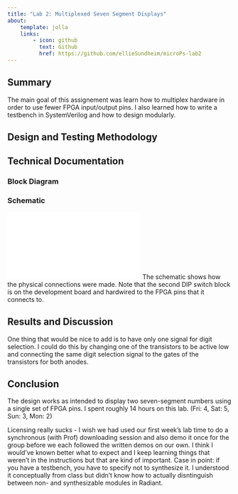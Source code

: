 ```yaml
---
title: "Lab 2: Multiplexed Seven Segment Displays"
about:
    template: jolla
    links:
        - icon: github
          text: Github
          href: https://github.com/ellieSundheim/microPs-lab2
---
```

## Summary
The main goal of this assignement was learn how to multiplex hardware in order to use fewer FPGA input/output pins. I also learned how to write a testbench in SystemVerilog and how to design modularly.

## Design and Testing Methodology



## Technical Documentation
### Block Diagram
### Schematic
![Lab 2 Schematic](/labs/lab2/images/lab2_schematic.pdf)
The schematic shows how the physical connections were made. Note that the second DIP switch block is on the development board and hardwired to the FPGA pins that it connects to.

## Results and Discussion
One thing that would be nice to add is to have only one signal for digit selection. I could do this by changing one of the transistors to be active low and connecting the same digit selection signal to the gates of the transistors for both anodes.



## Conclusion
The design works as intended to display two seven-segment numbers using a single set of FPGA pins. I spent roughly 14 hours on this lab. (Fri: 4, Sat: 5, Sun: 3, Mon: 2) 

Licensing really sucks - I wish we had used our first week's lab time to do a synchronous (with Prof) downloading session and also demo it once for the group before we each followed the written demos on our own. I think I would've known better what to expect and I keep learning things that weren't in the instructions but that are kind of important. Case in point: if you have a testbench, you have to specify not to synthesize it. I understood it conceptually from class but didn't know how to actually disntinguish between non- and synthesizable modules in Radiant.